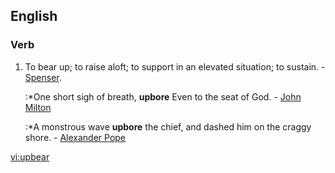 ==English==

===Verb===
{{en-verb|upbears|upbearing|upbore|upbore}}

# {{transitive}} To bear up; to raise aloft; to support in an elevated situation; to sustain. - [[Spenser]].
#:*One short sigh of breath, '''upbore''' Even to the seat of God. - [[w:John Milton|John Milton]]
#:*A monstrous wave '''upbore''' the chief, and dashed him on the craggy shore. - [[w:Alexander Pope|Alexander Pope]]

[[vi:upbear]]